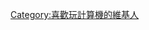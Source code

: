 {{Userbox
  |border-c = #000000
  |border-s = 1
  |id-c     = #FFFFFF
  |id-s     = 12
  |id-fc    = #000000
  |info-c   = gray
  |info-s   = 8
  |info-fc  = #FFFFFF
  |id       = [[File:Simple calculator.svg|40px]]
  |info     = 該用戶使用[[德州儀器|德州儀器TI-84 Plus]]型號計算機。
  |nocat    = {{{nocat|喜歡玩計算機的維基人}}}
}}
<includeonly>[[Category:喜歡玩計算機的維基人]]</includeonly>